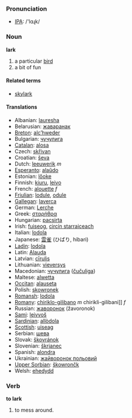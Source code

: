 === Pronunciation ===
*[[w:IPA|IPA]]: /'lɑɻk/

===Noun===
'''lark'''

# a particular [[bird]]
# a bit of fun

====Related terms====
*[[skylark]]

==== Translations ====
*Albanian: [[lauresha]]
*Belarusian: [[жаваранак]]
*[[Breton]]: [[alc’hweder]]
*Bulgarian: [[чучулига]]
*[[Catalan]]: [[alosa]]
*Czech: [[skřivan]]
*Croatian: [[ševa]]
*Dutch:  [[leeuwerik]] ''m''
*[[Esperanto]]: [[alaŭdo]]
*Estonian: [[lőoke]]
*Finnish: [[kiuru]], [[leivo]]
*French: [[alouette]] ''f''
*[[Friulian]]: [[lodule]], [[odule]]
*[[Gallegan]]: [[laverca]]
*German: [[Lerche]]
*Greek: [[σταρήθρα]]
*Hungarian: [[pacsirta]]
*Irish: [[fuiseog]], [[circín starraiceach]]
*Italian: [[lodola]]
*Japanese: [[雲雀]] (ひばり, hibari)
*[[Ladin]]: [[lodola]]
*Latin: [[Alauda]]
*Latvian: [[cīrulis]]
*Lithuanian: [[vieversys]]
*Macedonian: [[чучулига]] ([[čučuliga]])
*Maltese: [[alwetta]]
*[[Occitan]]: [[alauseta]]
*Polish: [[skowronek]]
*[[Romansh]]: [[lodola]]
*[[Romany]]: [[chiriklo-gilibano]] ''m'' chirikli-gilibani]] ''f''
*Russian: [[жаворонок]] (žavoronok)
*[[Sami]]: [[leivvoš]]
*[[Sardinian]]: [[allòdola]]
*[[Scottish]]: [[uiseag]]
*Serbian: [[шева]]
*Slovak: [[škovránok]]
*Slovenian: [[škrjanec]]
*Spanish: [[alondra]]
*Ukrainian: [[жайворонок польовий]]
*[[Upper Sorbian]]: [[škowrončk]]
*Welsh: [[ehedydd]]

===Verb===
'''to lark'''

# to mess around.